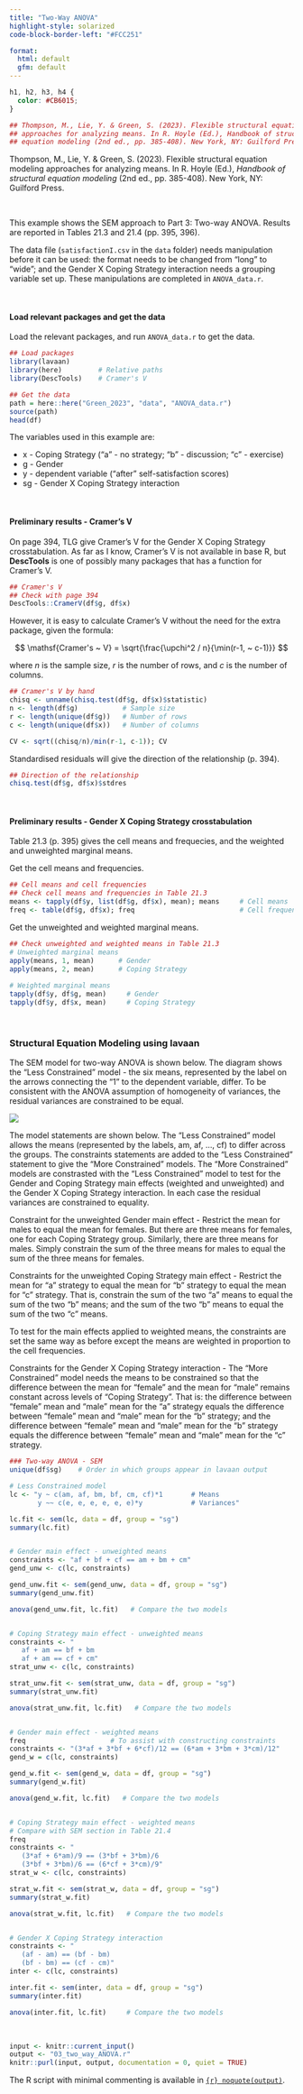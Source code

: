 ```yaml
---
title: "Two-Way ANOVA"
highlight-style: solarized
code-block-border-left: "#FCC251"

format: 
  html: default
  gfm: default
---
```


```css
h1, h2, h3, h4 {
  color: #CB6015;
}
```

```{=html}
<style> 
.math.display .MathJax {
  font-size: 95% !important;
}
</style>
```

```r


## Thompson, M., Lie, Y. & Green, S. (2023). Flexible structural equation modeling 
## approaches for analyzing means. In R. Hoyle (Ed.), Handbook of structural
## equation modeling (2nd ed., pp. 385-408). New York, NY: Guilford Press.
```

Thompson, M., Lie, Y. & Green, S. (2023). Flexible structural equation modeling approaches for analyzing means. In R. Hoyle (Ed.), *Handbook of structural equation modeling* (2nd ed., pp. 385-408). New York, NY: Guilford Press.

<br /> 

This example shows the SEM approach to Part 3: Two-way ANOVA. Results are reported in Tables 21.3 and 21.4 (pp. 395, 396).

The data file (`satisfactionI.csv` in the `data` folder) needs manipulation before it can be used: the format needs to be changed from "long" to "wide"; and the Gender X Coping Strategy interaction needs a grouping variable set up. These manipulations are completed in `ANOVA_data.r`.

<br /> 

#### Load relevant packages and get the data

Load the relevant packages, and run `ANOVA_data.r` to get the data.

```r

## Load packages
library(lavaan)
library(here)         # Relative paths
library(DescTools)    # Cramer's V

## Get the data
path = here::here("Green_2023", "data", "ANOVA_data.r")
source(path)
head(df)
```

The variables used in this example are:

 - x - Coping Strategy ("a" - no strategy; "b" - discussion; "c" - exercise) 
 - g - Gender
 - y - dependent variable ("after" self-satisfaction scores) 
 - sg - Gender X Coping Strategy interaction

<br /> 

#### Preliminary results - Cramer's V

On page 394, TLG give Cramer's V for the Gender X Coping Strategy crosstabulation. As far as I know, Cramer's V is not available in base R, but **DescTools** is one of possibly many packages that has a function for Cramer's V.

```r

## Cramer's V
## Check with page 394
DescTools::CramerV(df$g, df$x)
```

However, it is easy to calculate Cramer's V without the need for the extra package, given the formula:

$$
 \mathsf{Cramer's ~ V} = \sqrt{\frac{\upchi^2 / n}{\min(r-1, ~ c-1)}}
$$

where $n$ is the sample size, $r$ is the number of rows, and $c$ is the number of columns.

```r

## Cramer's V by hand
chisq <- unname(chisq.test(df$g, df$x)$statistic)
n <- length(df$g)           # Sample size
r <- length(unique(df$g))   # Number of rows
c <- length(unique(df$x))   # Number of columns

CV <- sqrt((chisq/n)/min(r-1, c-1)); CV
```

Standardised residuals will give the direction of the relationship (p. 394).

```r

## Direction of the relationship
chisq.test(df$g, df$x)$stdres 
```

<br />

#### Preliminary results - Gender X Coping Strategy crosstabulation

Table 21.3 (p. 395) gives the cell means and frequecies, and the weighted and unweighted marginal means. 

Get the cell means and frequencies.

```r

## Cell means and cell frequencies
## Check cell means and frequencies in Table 21.3
means <- tapply(df$y, list(df$g, df$x), mean); means     # Cell means
freq <- table(df$g, df$x); freq                          # Cell frequencies
```

Get the unweighted and weighted marginal means.

```r

## Check unweighted and weighted means in Table 21.3
# Unweighted marginal means
apply(means, 1, mean)      # Gender
apply(means, 2, mean)      # Coping Strategy
 
# Weighted marginal means
tapply(df$y, df$g, mean)     # Gender
tapply(df$y, df$x, mean)     # Coping Strategy   
```

<br /> 
   
### Structural Equation Modeling  using **lavaan**

The SEM model for two-way ANOVA is shown below. The diagram shows the "Less Constrained" model - the six means, represented by the label on the arrows connecting the "1" to the dependent variable, differ. To be consistent with the ANOVA assumption of homogeneity of variances, the residual variances are constrained to be equal. 

![](images/two_way_ANOVA.svg){fig-align="left"}

The model statements are shown below. The "Less Constrained" model allows the means (represented by the labels, am, af, ..., cf) to differ across the groups. The constraints statements are added to the "Less Constrained" statement to give the "More Constrained" models. The "More Constrained" models are constrasted with the "Less Constrained" model to test for the Gender and Coping Strategy main effects (weighted and unweighted) and the Gender X Coping Strategy interaction. In each case the residual variances are constrained to equality.

Constraint for the unweighted Gender main effect - Restrict the mean for males to equal the mean for females. But there are three means for females, one for each Coping Strategy group. Similarly, there are three means for males. Simply constrain the sum of the three means for males to equal the sum of the three means for females.

Constraints for the unweighted Coping Strategy main effect - Restrict the mean for “a” strategy to equal the mean for “b” strategy to equal the mean for “c” strategy. That is, constrain the sum of the two “a” means to equal the sum of the two “b” means; and the sum of the two “b” means to equal the sum of the two “c” means.

To test for the main effects applied to weighted means, the constraints are set the same way as before except the means are weighted in proportion to the cell frequencies.

Constraints for the Gender X Coping Strategy interaction - The “More Constrained” model needs the means to be constrained so that the difference between the mean for “female” and the mean for “male” remains constant across levels of “Coping Strategy”. That is: the difference between “female” mean and “male” mean for the “a” strategy equals the difference between “female” mean and “male” mean for the “b” strategy; and the difference between “female” mean and “male” mean for the “b” strategy equals the difference between “female” mean and “male” mean for the “c” strategy.


```r

### Two-way ANOVA - SEM
unique(df$sg)    # Order in which groups appear in lavaan output

# Less Constrained model
lc <- "y ~ c(am, af, bm, bf, cm, cf)*1       # Means
       y ~~ c(e, e, e, e, e, e)*y            # Variances"

lc.fit <- sem(lc, data = df, group = "sg")
summary(lc.fit)


# Gender main effect - unweighted means
constraints <- "af + bf + cf == am + bm + cm"
gend_unw <- c(lc, constraints)

gend_unw.fit <- sem(gend_unw, data = df, group = "sg")
summary(gend_unw.fit)

anova(gend_unw.fit, lc.fit)   # Compare the two models


# Coping Strategy main effect - unweighted means
constraints <- "
   af + am == bf + bm 
   af + am == cf + cm"
strat_unw <- c(lc, constraints)

strat_unw.fit <- sem(strat_unw, data = df, group = "sg")
summary(strat_unw.fit)

anova(strat_unw.fit, lc.fit)   # Compare the two models


# Gender main effect - weighted means
freq                     # To assist with constructing constraints 
constraints <- "(3*af + 3*bf + 6*cf)/12 == (6*am + 3*bm + 3*cm)/12"
gend_w = c(lc, constraints)

gend_w.fit <- sem(gend_w, data = df, group = "sg")
summary(gend_w.fit)

anova(gend_w.fit, lc.fit)   # Compare the two models


# Coping Strategy main effect - weighted means
# Compare with SEM section in Table 21.4
freq
constraints <- "
   (3*af + 6*am)/9 == (3*bf + 3*bm)/6 
   (3*bf + 3*bm)/6 == (6*cf + 3*cm)/9"
strat_w <- c(lc, constraints)

strat_w.fit <- sem(strat_w, data = df, group = "sg")
summary(strat_w.fit)

anova(strat_w.fit, lc.fit)   # Compare the two models


# Gender X Coping Strategy interaction
constraints <- "
   (af - am) == (bf - bm) 
   (bf - bm) == (cf - cm)"
inter <- c(lc, constraints)

inter.fit <- sem(inter, data = df, group = "sg")
summary(inter.fit)

anova(inter.fit, lc.fit)     # Compare the two models
```

<br /> 

```r
input <- knitr::current_input()
output <- "03_two_way_ANOVA.r"
knitr::purl(input, output, documentation = 0, quiet = TRUE)
```

The R script with minimal commenting is available in [`{r} noquote(output)`](`{r} noquote(output)`). 

